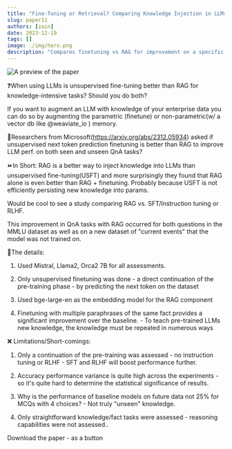 ```yaml
---
title: "Fine-Tuning or Retrieval? Comparing Knowledge Injection in LLMs"
slug: paper11
authors: [zain]
date: 2023-12-19
tags: []
image: ./img/hero.png
description: "Compares finetuning vs RAG for improvement on a specific domain."
---
```

![A preview of the paper](./img/hero.png)

<!-- truncate -->


❓When using LLMs is unsupervised fine-tuning better than RAG for knowledge-intensive tasks? Should you do both?

If you want to augment an LLM with knowledge of your enterprise data you can do so by augmenting the parametric (finetune) or non-parametric(w/ a vector db like 
@weaviate_io
) memory.

📜Researchers from Microsoft(https://arxiv.org/abs/2312.05934) asked if unsupervised next token prediction finetuning is better than RAG to improve LLM perf. on both seen and unseen QnA tasks?

⏩In Short: RAG is a better way to inject knowledge into LLMs than unsupervised fine-tuning(USFT) and more surprisingly they found that RAG alone is even better than RAG + finetuning. Probably because USFT is not efficiently persisting new knowledge into params.

Would be cool to see a study comparing RAG vs. SFT/Instruction tuning or RLHF.

This improvement in QnA tasks with RAG occurred for both questions in the MMLU dataset as well as on a new dataset of "current events" that the model was not trained on.

📑The details:
1. Used Mistral, Llama2, Orca2 7B for all assessments.

2. Only unsupervised finetuning was done - a direct continuation of the pre-training phase - by predicting the next token on the dataset

3. Used bge-large-en as the embedding model for the RAG component

4. Finetuning with multiple paraphrases of the same fact provides a significant improvement over the baseline. - To teach pre-trained LLMs new knowledge, the knowledge must be repeated in numerous ways

❌ Limitations/Short-comings:
1. Only a continuation of the pre-training was assessed - no instruction tuning or RLHF - SFT and RLHF will boost performance further.

2. Accuracy performance variance is quite high across the experiments - so it's quite hard to determine the statistical significance of results. 

3. Why is the performance of baseline models on future data not 25% for MCQs with 4 choices? - Not truly "unseen" knowledge. 

4. Only straightforward knowledge/fact tasks were assessed - reasoning capabilities were not assessed..

<p>
  <DownloadButton link={require('./download/2312.05934.pdf').default}>Download the paper - as a button</DownloadButton>
</p>

<!-- We could create a specific template for Paper Review's -->

<WhatNext />
